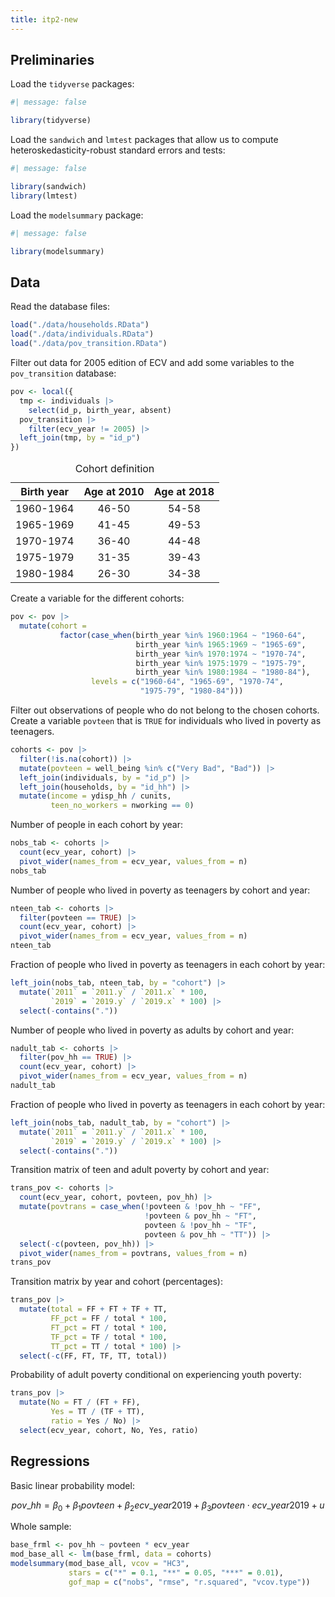 ```yaml
---
title: itp2-new
---
```


## Preliminaries

Load the `tidyverse` packages:

```r
#| message: false

library(tidyverse)
```

Load the `sandwich` and `lmtest` packages that allow us to compute heteroskedasticity-robust standard errors and tests:

```r
#| message: false

library(sandwich)
library(lmtest)
```

Load the `modelsummary` package:

```r
#| message: false

library(modelsummary)
```

## Data

Read the database files:

```r
load("./data/households.RData")
load("./data/individuals.RData")
load("./data/pov_transition.RData")
```

Filter out data for 2005 edition of ECV and add some variables to the `pov_transition` database:

```r
pov <- local({
  tmp <- individuals |>
    select(id_p, birth_year, absent)
  pov_transition |> 
    filter(ecv_year != 2005) |> 
  left_join(tmp, by = "id_p") 
}) 
```

| Birth year | Age at 2010 | Age at 2018 |
|:----------:|:-----------:|:-----------:|
| 1960-1964  |    46-50    |    54-58    |
| 1965-1969  |    41-45    |    49-53    |
| 1970-1974  |    36-40    |    44-48    |
| 1975-1979  |    31-35    |    39-43    |
| 1980-1984  |    26-30    |    34-38    |

: Cohort definition

Create a variable for the different cohorts:

```r
pov <- pov |> 
  mutate(cohort = 
           factor(case_when(birth_year %in% 1960:1964 ~ "1960-64", 
                            birth_year %in% 1965:1969 ~ "1965-69", 
                            birth_year %in% 1970:1974 ~ "1970-74",
                            birth_year %in% 1975:1979 ~ "1975-79", 
                            birth_year %in% 1980:1984 ~ "1980-84"),
                  levels = c("1960-64", "1965-69", "1970-74",
                             "1975-79", "1980-84")))
```

Filter out observations of people who do not belong to the chosen cohorts. Create a variable `povteen` that is `TRUE` for individuals who lived in poverty as teenagers.

```r
cohorts <- pov |>
  filter(!is.na(cohort)) |> 
  mutate(povteen = well_being %in% c("Very Bad", "Bad")) |> 
  left_join(individuals, by = "id_p") |> 
  left_join(households, by = "id_hh") |> 
  mutate(income = ydisp_hh / cunits,
         teen_no_workers = nworking == 0)
```

Number of people in each cohort by year:

```r
nobs_tab <- cohorts |> 
  count(ecv_year, cohort) |> 
  pivot_wider(names_from = ecv_year, values_from = n)
nobs_tab
```

Number of people who lived in poverty as teenagers by cohort and year:

```r
nteen_tab <- cohorts |> 
  filter(povteen == TRUE) |> 
  count(ecv_year, cohort) |> 
  pivot_wider(names_from = ecv_year, values_from = n)
nteen_tab
```

Fraction of people who lived in poverty as teenagers in each cohort by year:

```r
left_join(nobs_tab, nteen_tab, by = "cohort") |> 
  mutate(`2011` = `2011.y` / `2011.x` * 100,
         `2019` = `2019.y` / `2019.x` * 100) |> 
  select(-contains("."))
```

Number of people who lived in poverty as adults by cohort and year:

```r
nadult_tab <- cohorts |> 
  filter(pov_hh == TRUE) |> 
  count(ecv_year, cohort) |> 
  pivot_wider(names_from = ecv_year, values_from = n)
nadult_tab
```

Fraction of people who lived in poverty as teenagers in each cohort by year:

```r
left_join(nobs_tab, nadult_tab, by = "cohort") |> 
  mutate(`2011` = `2011.y` / `2011.x` * 100,
         `2019` = `2019.y` / `2019.x` * 100) |> 
  select(-contains("."))
```

Transition matrix of teen and adult poverty by cohort and year:

```r
trans_pov <- cohorts |> 
  count(ecv_year, cohort, povteen, pov_hh) |> 
  mutate(povtrans = case_when(!povteen & !pov_hh ~ "FF",
                              !povteen & pov_hh ~ "FT",
                              povteen & !pov_hh ~ "TF",
                              povteen & pov_hh ~ "TT")) |> 
  select(-c(povteen, pov_hh)) |> 
  pivot_wider(names_from = povtrans, values_from = n)
trans_pov
```

Transition matrix by year and cohort (percentages):

```r
trans_pov |> 
  mutate(total = FF + FT + TF + TT,
         FF_pct = FF / total * 100, 
         FT_pct = FT / total * 100, 
         TF_pct = TF / total * 100, 
         TT_pct = TT / total * 100) |> 
  select(-c(FF, FT, TF, TT, total))
```

Probability of adult poverty conditional on experiencing youth poverty:

```r
trans_pov |> 
  mutate(No = FT / (FT + FF),
         Yes = TT / (TF + TT), 
         ratio = Yes / No) |> 
  select(ecv_year, cohort, No, Yes, ratio)
```

## Regressions

Basic linear probability model:

$$
pov\_hh = \beta_0 + \beta_1 povteen + \beta_2 ecv\_year2019 + 
\beta_3 povteen \cdot ecv\_year2019 + u
$$

Whole sample:

```r
base_frml <- pov_hh ~ povteen * ecv_year
mod_base_all <- lm(base_frml, data = cohorts)
modelsummary(mod_base_all, vcov = "HC3", 
             stars = c("*" = 0.1, "**" = 0.05, "***" = 0.01),
             gof_map = c("nobs", "rmse", "r.squared", "vcov.type"))
```
